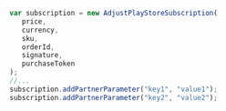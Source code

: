 ```jsx {10,11}
var subscription = new AdjustPlayStoreSubscription(
   price,
   currency,
   sku,
   orderId,
   signature,
   purchaseToken
);
//...
subscription.addPartnerParameter("key1", "value1");
subscription.addPartnerParameter("key2", "value2");
```
